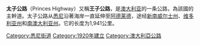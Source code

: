 {{Expand language|1=en|time=2021-04-04T15:42:41+00:00}}
'''太子公路'''（Princes Highway）又稱'''王子公路'''，是[[澳大利亚|澳大利亚]]的一条公路，為該國的主幹道。太子公路从[[悉尼|悉尼]]沿著海岸一直延伸至[[阿德莱德|阿德莱德]]，途经[[新南威尔士州|新南威尔士州]]、[[维多利亚州|维多利亚州]]和[[南澳大利亚州|南澳大利亚州]]。它的长度为1,941公里。

{{悉尼地標}}
[[Category:悉尼街道|Category:悉尼街道]]
[[Category:1920年建立|Category:1920年建立]]
[[Category:澳大利亞公路|Category:澳大利亞公路]]